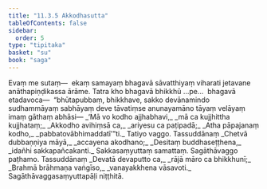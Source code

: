 ```yaml
---
title: "11.3.5 Akkodhasutta"
tableOfContents: false
sidebar:
  order: 5
type: "tipitaka"
basket: "su"
book: "saga"
---
```



<DynamicBreadcrumb />

<Division number="271" book="saga" bookNo="12" page="241">

<Paragraph number="1697" book="saga">
Evaṃ me sutaṃ—  ekaṃ samayaṃ bhagavā sāvatthiyaṃ viharati jetavane anāthapiṇḍikassa ārāme. Tatra kho bhagavā bhikkhū …pe…  bhagavā etadavoca—  “bhūtapubbaṃ, bhikkhave, sakko devānamindo sudhammāyaṃ sabhāyaṃ deve tāvatiṃse anunayamāno tāyaṃ velāyaṃ imaṃ gāthaṃ abhāsi—
</Paragraph>

<Paragraph number="1698" type="verses" book="saga">
_‘Mā vo kodho ajjhabhavi,_  
_mā ca kujjhittha kujjhataṃ;_  
_Akkodho avihiṃsā ca,_  
_ariyesu ca paṭipadā;_  
_Atha pāpajanaṃ kodho,_  
_pabbatovābhimaddatī’”ti._  


</Paragraph>
</Division>

<Paragraph number="1699" type="center" book="saga">
Tatiyo vaggo.



</Paragraph>

<Paragraph number="1700" type="center" book="saga">
Tassuddānaṃ


</Paragraph>

<Paragraph number="1701" type="verses" book="saga">
_Chetvā dubbaṇṇiya māyā,_  
_accayena akodhano;_  
_Desitaṃ buddhaseṭṭhena,_  
_idañhi sakkapañcakanti._  


</Paragraph>

<Paragraph number="1702" type="center" book="saga">
Sakkasaṃyuttaṃ samattaṃ.



</Paragraph>

<Paragraph number="1703" type="center" book="saga">
Sagāthāvaggo paṭhamo.



</Paragraph>

<Paragraph number="1704" type="center" book="saga">
Tassuddānaṃ


</Paragraph>

<Paragraph number="1705" type="verses" book="saga">
_Devatā devaputto ca,_  
_rājā māro ca bhikkhunī;_  
_Brahmā brāhmaṇa vaṅgīso,_  
_vanayakkhena vāsavoti._  


</Paragraph>

<Paragraph number="1706" type="center" book="saga">
Sagāthāvaggasaṃyuttapāḷi niṭṭhitā.
</Paragraph>